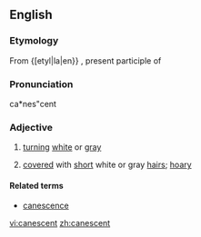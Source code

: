 ==English==

===Etymology===
From {[etyl|la|en}} {{term|canescens||lang=la}}, present participle of {{term|canesco|canescere|lang=la|to become gray or white}}

===Pronunciation===
ca*nes"cent

===Adjective===
{{en-adj}}

# [[turn]]ing [[white]] or [[gray]]
# {{botany}} [[cover]]ed with [[short]] white or gray [[hair]]s; [[hoary]]

====Related terms====
* [[canescence]]

[[vi:canescent]]
[[zh:canescent]]